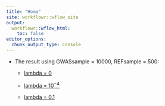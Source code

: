 ```yaml
---
title: "Home"
site: workflowr::wflow_site
output:
  workflowr::wflow_html:
    toc: false
editor_options:
  chunk_output_type: console
---
```


* The result using GWASsample = 10000, REFsample = 500:

    - [lambda = 0](SuSiE_dsc_ukb_results_lamb0.html)
    
    - [lambda = $10^{-4}$](SuSiE_dsc_ukb_results_lamb1e-4.html)

    - [lambda = 0.1](SuSiE_dsc_ukb_results_lamb0.1.html)
